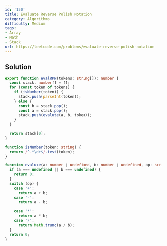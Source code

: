 ```yaml
---
id: '150'
title: Evaluate Reverse Polish Notation
category: Algorithms
difficulty: Medium
tags:
- Array
- Math
- Stack
url: https://leetcode.com/problems/evaluate-reverse-polish-notation
---
```


## Solution

```typescript filename="solution.ts" copy
export function evalRPN(tokens: string[]): number {
  const stack: number[] = [];
  for (const token of tokens) {
    if (isNumber(token)) {
      stack.push(parseInt(token));
    } else {
      const b = stack.pop();
      const a = stack.pop();
      stack.push(evalute(a, b, token));
    }
  }

  return stack[0];
}

function isNumber(token: string) {
  return /^-*\d+$/.test(token);
}

function evalute(a: number | undefined, b: number | undefined, op: string) {
  if (a === undefined || b === undefined) {
    return 0;
  }
  switch (op) {
    case '+':
      return a + b;
    case '-':
      return a - b;

    case '*':
      return a * b;
    case '/':
      return Math.trunc(a / b);
  }
  return 0;
}
```

